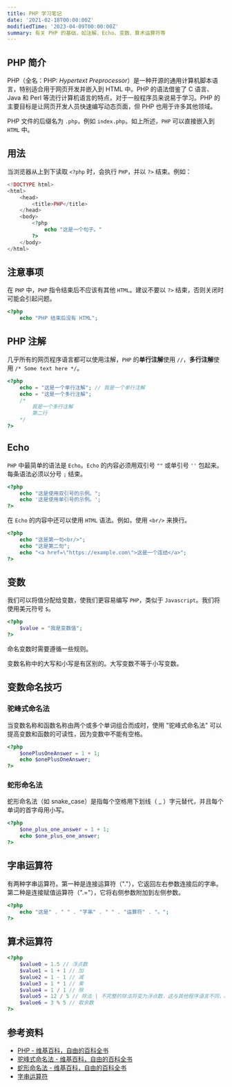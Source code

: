 ```yaml
---
title: PHP 学习笔记
date: '2021-02-18T00:00:00Z'
modifiedTime: '2023-04-09T00:00:00Z'
summary: 有关 PHP 的基础，如注解、Echo、变数、算术运算符等
---
```


## PHP 简介

PHP（全名：PHP: _Hypertext Preprocessor_）是一种开源的通用计算机脚本语言，特别适合用于网页开发并嵌入到 HTML 中。PHP 的语法借鉴了 C 语言、Java 和 Perl 等流行计算机语言的特点，对于一般程序员来说易于学习。PHP 的主要目标是让网页开发人员快速编写动态页面，但 PHP 也用于许多其他领域。

PHP 文件的后缀名为 `.php`，例如 `index.php`。如上所述，`PHP` 可以直接嵌入到 `HTML` 中。

## 用法

当浏览器从上到下读取 `<?php` 时，会执行 `PHP`，并以 `?>` 结束。例如：

```php
<!DOCTYPE html>
<html>
    <head>
        <title>PHP</title>
    </head>
    <body>
        <?php
            echo "这是一个句子。"
        ?>
    </body>
</html>
```

## 注意事项

在 `PHP` 中，`PHP` 指令结束后不应该有其他 `HTML`。建议不要以 `?>` 结束，否则关闭时可能会引起问题。

```php
<?php
    echo "PHP 结束后没有 HTML";
```

## PHP 注解

几乎所有的网页程序语言都可以使用注解，`PHP` 的**单行注解**使用 `//`，**多行注解**使用 `/* Some text here */`。

```php
<?php
    echo = "这是一个单行注解"; // 我是一个单行注解
    echo = "这是一个多行注解";
    /*
        我是一个多行注解
        第二行
    */
?>
```

## Echo

`PHP` 中最简单的语法是 `Echo`。`Echo` 的内容必须用双引号 `""` 或单引号 `''` 包起来。每条语法必须以分号 `;` 结束。

```php
<?php
    echo "这是使用双引号的示例。";
    echo '这是使用单引号的示例。';
?>
```

在 `Echo` 的内容中还可以使用 `HTML` 语法。例如，使用 `<br/>` 来换行。

```php
<?php
    echo "这是第一句<br/>";
    echo "这是第二句";
    echo "<a href=\"https://example.com\">这是一个连结</a>";
?>
```

## 变数

我们可以将值分配给变数，使我们更容易编写 `PHP`，类似于 `Javascript`。我们将使用美元符号 `$`。

```php
<?php
    $value = "我是变数值";
?>
```

命名变数时需要遵循一些规则。

<Table
  headers={['示例', '描述', '规则']}
  rows={[
    ['$value', '小写', '✅'],
    ['$Value', '大写', '✅'],
    ['$_value', '底线', '✅'],
    ['$1value', '以数字开头', '❌']
  ]}
/>

变数名称中的大写和小写是有区别的。大写变数不等于小写变数。

## 变数命名技巧

### 驼峰式命名法

当变数名称和函数名称由两个或多个单词组合而成时，使用 "驼峰式命名法" 可以提高变数和函数的可读性，因为变数中不能有空格。

```php
<?php
    $onePlusOneAnswer = 1 + 1;
    echo $onePlusOneAnswer;
?>
```

### 蛇形命名法

蛇形命名法（如 snake_case）是指每个空格用下划线（ \_ ）字元替代，并且每个单词的首字母用小写。

```php
<?php
    $one_plus_one_answer = 1 + 1;
    echo $one_plus_one_answer;
?>
```

## 字串运算符

有两种字串运算符。第一种是连接运算符（"."），它返回左右参数连接后的字串。第二种是连接赋值运算符（".="），它将右侧参数附加到左侧参数。

```php
<?php
    echo "这是" . " " . "字串" . " " . "运算符" . "。";
?>
```

## 算术运算符

```php
<?php
    $value0 = 1.5 // 浮点数
    $value1 = 1 + 1 // 加
    $value2 = 1 - 1 // 减
    $value3 = 1 * 1 // 乘
    $value4 = 1 / 1 // 除
    $value5 = 12 / 5 // 除法 | 不完整的除法将变为浮点数，这与其他程序语言不同，PHP 会计算余数
    $value6 = 3 % 5 // 取余数
?>
```

## 参考资料

- [PHP - 维基百科，自由的百科全书](https://zh.wikipedia.org/wiki/PHP)
- [驼峰式命名法 - 维基百科，自由的百科全书](https://zh.wikipedia.org/wiki/Camel_case)
- [蛇形命名法 - 维基百科，自由的百科全书](https://zh.wikipedia.org/wiki/Snake_case)
- [字串运算符](https://www.php.net/manual/en/language.operators.string.php)
